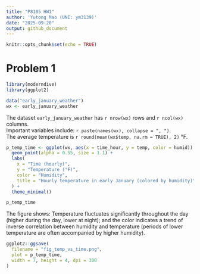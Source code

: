 ```yaml
---
title: "P8105 HW1"
author: 'Yutong Mao (UNI: ym3139)'
date: "2025-09-20"
output: github_document
---
```


```r
knitr::opts_chunk$set(echo = TRUE)
```
# Problem 1
```r
library(moderndive)
library(ggplot2)

data("early_january_weather")  
wx <- early_january_weather

```
The dataset `early_january_weather` has `r nrow(wx)` rows and `r ncol(wx)` columns.  
Important variables include: `r paste(names(wx), collapse = ", ")`.  
The average temperature is `r round(mean(wx$temp, na.rm = TRUE), 2)` °F.

```r
p_temp_time <- ggplot(wx, aes(x = time_hour, y = temp, color = humid)) +
  geom_point(alpha = 0.55, size = 1.1) +
  labs(
    x = "Time (hourly)",
    y = "Temperature (°F)",
    color = "Humidity",
    title = "Hourly temperature in early January (colored by humidity)"
  ) +
  theme_minimal()

p_temp_time

```

The figure shows: Temperature fluctuates significantly throughout the day (higher during the day, lower at night); and the color indicates a trend of inverse correlation between humidity and temperature (periods of lower temperature are often accompanied by higher humidity).

```r
ggplot2::ggsave(
  filename = "fig_temp_vs_time.png",
  plot = p_temp_time,
  width = 7, height = 4, dpi = 300
)
```

